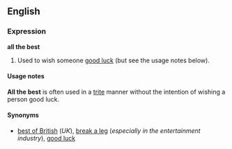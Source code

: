 ==English==
===Expression===
'''all the best'''

#Used to wish someone [[good luck]] (but see the usage notes below).

====Usage notes====
'''All the best''' is often used in a [[trite]] manner without the intention of wishing a person good luck.

====Synonyms====
*[[best of British]] (''UK''), [[break a leg]] (''especially in the entertainment industry''), [[good luck]]